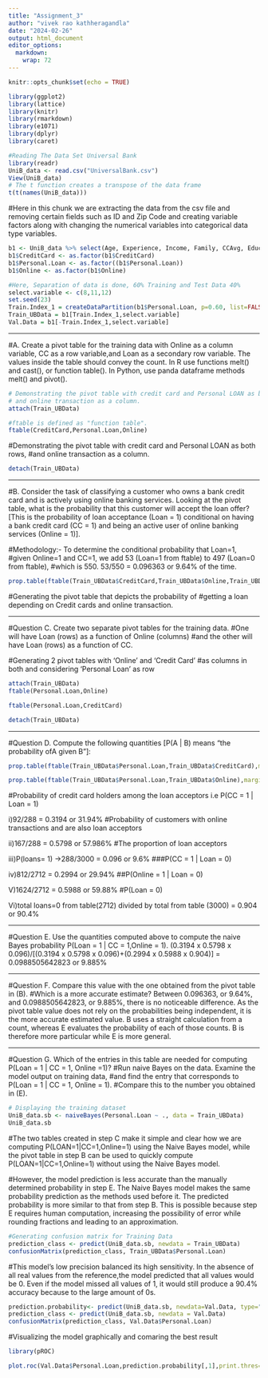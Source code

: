 ---
title: "Assignment_3"
author: "vivek rao kathheragandla"
date: "2024-02-26"
output: html_document
editor_options: 
  markdown: 
    wrap: 72
---

```{r setup, include=FALSE}
knitr::opts_chunk$set(echo = TRUE)
```

```{r}
library(ggplot2)
library(lattice)
library(knitr)
library(rmarkdown)
library(e1071)
library(dplyr)
library(caret)
```

```{r}
#Reading The Data Set Universal Bank
library(readr)
UniB_data <- read.csv("UniversalBank.csv")
View(UniB_data)
# The t function creates a transpose of the data frame
t(t(names(UniB_data))) 
```

#Here in this chunk we are extracting the data from the csv file and
removing certain fields such as ID and Zip Code and creating variable
factors along with changing the numerical variables into categorical
data type variables.

```{r}
b1 <- UniB_data %>% select(Age, Experience, Income, Family, CCAvg, Education, Mortgage, Personal.Loan , Securities.Account, CD.Account, Online, CreditCard)
b1$CreditCard <- as.factor(b1$CreditCard)
b1$Personal.Loan <- as.factor((b1$Personal.Loan))
b1$Online <- as.factor(b1$Online)
```

```{r}
#Here, Separation of data is done, 60% Training and Test Data 40%
select.variable <- c(8,11,12)
set.seed(23)
Train.Index_1 = createDataPartition(b1$Personal.Loan, p=0.60, list=FALSE)
Train_UBData = b1[Train.Index_1,select.variable]
Val.Data = b1[-Train.Index_1,select.variable]
```

------------------------------------------------------------------------

#A. Create a pivot table for the training data with Online as a column
variable, CC as a row variable,and Loan as a secondary row variable. The
values inside the table should convey the count. In R use functions
melt() and cast(), or function table(). In Python, use panda dataframe
methods melt() and pivot().

```{r}
# Demonstrating the pivot table with credit card and Personal LOAN as both rows,
# and online transaction as a column.
attach(Train_UBData)

#ftable is defined as "function table".
ftable(CreditCard,Personal.Loan,Online) 
```

#Demonstrating the pivot table with credit card and Personal LOAN as
both rows, #and online transaction as a column.

```{r}
detach(Train_UBData)
```

------------------------------------------------------------------------

#B. Consider the task of classifying a customer who owns a bank credit
card and is actively using online banking services. Looking at the pivot
table, what is the probability that this customer will accept the loan
offer? [This is the probability of loan acceptance (Loan = 1)
conditional on having a bank credit card (CC = 1) and being an active
user of online banking services (Online = 1)].

#Methodology:- To determine the conditional probability that Loan=1,
#given Online=1 and CC=1, we add 53 (Loan=1 from ftable) to 497 (Loan=0
from ftable), #which is 550. 53/550 = 0.096363 or 9.64% of the time.

```{r}
prop.table(ftable(Train_UBData$CreditCard,Train_UBData$Online,Train_UBData$Personal.Loan),margin=1)
```

#Generating the pivot table that depicts the probability of #getting a
loan depending on Credit cards and online transaction.

------------------------------------------------------------------------

#Question C. Create two separate pivot tables for the training data.
#One will have Loan (rows) as a function of Online (columns) #and the
other will have Loan (rows) as a function of CC.

#Generating 2 pivot tables with 'Online' and 'Credit Card' #as columns
in both and considering 'Personal Loan' as row

```{r}
attach(Train_UBData)
ftable(Personal.Loan,Online)
```

```{r}
ftable(Personal.Loan,CreditCard)
```

```{r}
detach(Train_UBData)
```
***
#Question D. Compute the following quantities [P(A \| B) means "the probability ofA given B"]:

```{r}
prop.table(ftable(Train_UBData$Personal.Loan,Train_UBData$CreditCard),margin=)

```

```{r}
prop.table(ftable(Train_UBData$Personal.Loan,Train_UBData$Online),margin=1)
```

#Probability of credit card holders among the loan acceptors i.e P(CC =
1 \| Loan = 1) 

i)92/288 = 0.3194 or 31.94% #Probability of customers
with online transactions and are also loan acceptors

ii)167/288 = 0.5798 or 57.986% #The proportion of loan acceptors 

iii)P(loans= 1) -\>288/3000 = 0.096 or 9.6% ###P(CC = 1 \| Loan = 0) 

iv)812/2712 = 0.2994 or 29.94% ##P(Online = 1 \| Loan = 0) 

V)1624/2712 = 0.5988 or 59.88% #P(Loan = 0) 

Vi)total loans=0 from table(2712) divided by total from table (3000) = 0.904 or 90.4%

------------------------------------------------------------------------

#Question E. Use the quantities computed above to compute the naive
Bayes probability P(Loan = 1 | CC = 1,Online = 1). (0.3194 x 0.5798 x
0.096)/[(0.3194 x 0.5798 x 0.096)+(0.2994 x 0.5988 x 0.904)] =
0.0988505642823 or 9.885%

------------------------------------------------------------------------

#Question F. Compare this value with the one obtained from the pivot
table in (B). #Which is a more accurate estimate? Between 0.096363, or
9.64%, and 0.0988505642823, or 9.885%, there is no noticeable
difference. As the pivot table value does not rely on the probabilities
being independent, it is the more accurate estimated value. B uses a
straight calculation from a count, whereas E evaluates the probability
of each of those counts. B is therefore more particular while E is more
general.

------------------------------------------------------------------------

#Question G. Which of the entries in this table are needed for computing
P(Loan = 1 \| CC = 1, Online =1)? #Run naive Bayes on the data. Examine
the model output on training data, #and find the entry that corresponds
to P(Loan = 1 \| CC = 1, Online = 1). #Compare this to the number you
obtained in (E).

```{r}
# Displaying the training dataset
UniB_data.sb <- naiveBayes(Personal.Loan ~ ., data = Train_UBData)
UniB_data.sb
```

#The two tables created in step C make it simple and clear how we are
computing P(LOAN=1\|CC=1,Online=1) using the Naive Bayes model, while
the pivot table in step B can be used to quickly compute
P(LOAN=1\|CC=1,Online=1) without using the Naive Bayes model.

#However, the model prediction is less accurate than the manually
determined probability in step E. The Naive Bayes model makes the same
probability prediction as the methods used before it. The predicted
probability is more similar to that from step B. This is possible
because step E requires human computation, increasing the possibility of
error while rounding fractions and leading to an approximation.

```{r}
#Generating confusion matrix for Training Data
prediction_class <- predict(UniB_data.sb, newdata = Train_UBData)
confusionMatrix(prediction_class, Train_UBData$Personal.Loan)

```

#This model's low precision balanced its high sensitivity. In the
absence of all real values from the reference,the model predicted that
all values would be 0. Even if the model missed all values of 1, it
would still produce a 90.4% accuracy because to the large amount of 0s.

```{r}
prediction.probability<- predict(UniB_data.sb, newdata=Val.Data, type="raw")
prediction_class <- predict(UniB_data.sb, newdata = Val.Data)
confusionMatrix(prediction_class, Val.Data$Personal.Loan)
```

#Visualizing the model graphically and comaring the best result

```{r}
library(pROC)
```

```{r}
plot.roc(Val.Data$Personal.Loan,prediction.probability[,1],print.thres="best")
```
